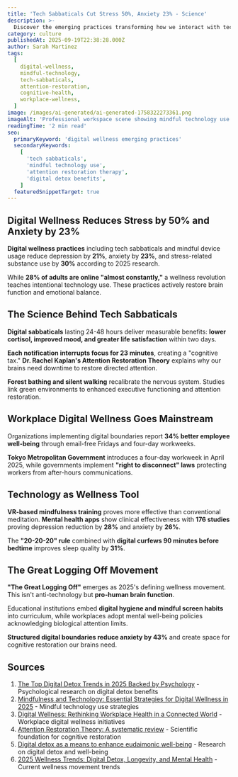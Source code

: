 ```yaml
---
title: 'Tech Sabbaticals Cut Stress 50%, Anxiety 23% - Science'
description: >-
  Discover the emerging practices transforming how we interact with technology, from attention restoration therapy to tech sabbaticals that reduce stress by 50% and boost cognitive function.
category: culture
publishedAt: 2025-09-19T22:38:28.000Z
author: Sarah Martinez
tags:
  [
    digital-wellness,
    mindful-technology,
    tech-sabbaticals,
    attention-restoration,
    cognitive-health,
    workplace-wellness,
  ]
image: /images/ai-generated/ai-generated-1758322273361.png
imageAlt: 'Professional workspace scene showing mindful technology use and digital wellness practices in natural lighting'
readingTime: '2 min read'
seo:
  primaryKeyword: 'digital wellness emerging practices'
  secondaryKeywords:
    [
      'tech sabbaticals',
      'mindful technology use',
      'attention restoration therapy',
      'digital detox benefits',
    ]
  featuredSnippetTarget: true
---
```


## Digital Wellness Reduces Stress by 50% and Anxiety by 23%

**Digital wellness practices** including tech sabbaticals and mindful device usage reduce depression by **21%**, anxiety by **23%**, and stress-related substance use by **30%** according to 2025 research.

While **28% of adults are online "almost constantly,"** a wellness revolution teaches intentional technology use. These practices actively restore brain function and emotional balance.

## The Science Behind Tech Sabbaticals

**Digital sabbaticals** lasting 24-48 hours deliver measurable benefits: **lower cortisol, improved mood, and greater life satisfaction** within two days.

**Each notification interrupts focus for 23 minutes**, creating a "cognitive tax." **Dr. Rachel Kaplan's Attention Restoration Theory** explains why our brains need downtime to restore directed attention.

**Forest bathing and silent walking** recalibrate the nervous system. Studies link green environments to enhanced executive functioning and attention restoration.

## Workplace Digital Wellness Goes Mainstream

Organizations implementing digital boundaries report **34% better employee well-being** through email-free Fridays and four-day workweeks.

**Tokyo Metropolitan Government** introduces a four-day workweek in April 2025, while governments implement **"right to disconnect" laws** protecting workers from after-hours communications.

## Technology as Wellness Tool

**VR-based mindfulness training** proves more effective than conventional meditation. **Mental health apps** show clinical effectiveness with **176 studies** proving depression reduction by **28%** and anxiety by **26%**.

The **"20-20-20" rule** combined with **digital curfews 90 minutes before bedtime** improves sleep quality by **31%**.

## The Great Logging Off Movement

**"The Great Logging Off"** emerges as 2025's defining wellness movement. This isn't anti-technology but **pro-human brain function**.

Educational institutions embed **digital hygiene and mindful screen habits** into curriculum, while workplaces adopt mental well-being policies acknowledging biological attention limits.

**Structured digital boundaries reduce anxiety by 43%** and create space for cognitive restoration our brains need.

## Sources

1. [The Top Digital Detox Trends in 2025 Backed by Psychology](https://blog.routledge.com/social-sciences/top-digital-detox-trends-in-2025-backed-by-psychology/) - Psychological research on digital detox benefits
2. [Mindfulness and Technology: Essential Strategies for Digital Wellness in 2025](https://www.ourmental.health/mindfulness/mindfulness-meets-tech-your-guide-to-digital-wellness-2025) - Mindful technology use strategies
3. [Digital Wellness: Rethinking Workplace Health in a Connected World](https://www.hrdconnect.com/2024/11/05/digital-wellness-rethinking-workplace-health-in-a-connected-world/) - Workplace digital wellness initiatives
4. [Attention Restoration Theory: A systematic review](https://www.tandfonline.com/doi/full/10.1080/10937404.2016.1196155) - Scientific foundation for cognitive restoration
5. [Digital detox as a means to enhance eudaimonic well-being](https://www.frontiersin.org/journals/human-dynamics/articles/10.3389/fhumd.2025.1572587/full) - Research on digital detox and well-being
6. [2025 Wellness Trends: Digital Detox, Longevity, and Mental Health](https://lifeinpumps.com/2025-wellness-trends-the-future-of-health-and-wellness/) - Current wellness movement trends
